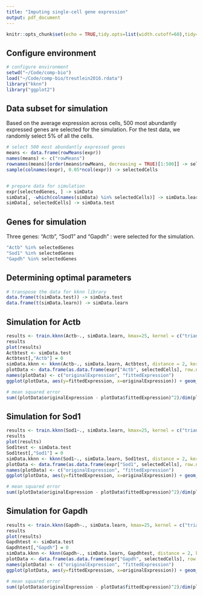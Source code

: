 ```yaml
---
title: "Imputing single-cell gene expression"
output: pdf_document
---
```


```r
knitr::opts_chunk$set(echo = TRUE,tidy.opts=list(width.cutoff=60),tidy=TRUE)
```
## Configure environment

```r
# configure environment
setwd("~/Code/comp-bio")
load("~/Code/comp-bio/treutlein2016.rdata")
library("kknn")
library("ggplot2")
```


## Data subset for simulation

Based on the average expression across cells, 500 most abundantly expressed genes are selected for the simulation. For the test data, we randomly select 5% of all the cells.

```r
# select 500 most abundantly expressed genes
means <- data.frame(rowMeans(expr))
names(means) <- c("rowMeans")
rownames(means)[order(means$rowMeans, decreasing = TRUE)[1:500]] -> selectedGenes
sample(colnames(expr), 0.05*ncol(expr)) -> selectedCells


# prepare data for simulation
expr[selectedGenes, ] -> simData
simData[, -which(colnames(simData) %in% selectedCells)] -> simData.learn
simData[, selectedCells] -> simData.test
```

## Genes for simulation
Three genes: "Actb", "Sod1" and "Gapdh" : were selected for the simulation.

```r
"Actb" %in% selectedGenes
"Sod1" %in% selectedGenes
"Gapdh" %in% selectedGenes
```

## Determining optimal parameters

```r
# transpose the data for kknn library
data.frame(t(simData.test)) -> simData.test
data.frame(t(simData.learn)) -> simData.learn
```

## Simulation for Actb

```r
results <- train.kknn(Actb~., simData.learn, kmax=25, kernel = c("triangular", "rectangular", "epanechnikov", "optimal"), distance = 2)
results
plot(results)
Actbtest <- simData.test
Actbtest[,"Actb"] = 0
simData.kknn <- kknn(Actb~., simData.learn, Actbtest, distance = 2, kernel = results$best.parameters$kernel, k = results$best.parameters$k)
plotData <- data.frame(as.data.frame(expr["Actb", selectedCells], row.names = selectedCells), as.data.frame(simData.kknn$fitted.values, row.names = selectedCells))
names(plotData) <- c("originalExpression", "fittedExpression")
ggplot(plotData, aes(y=fittedExpression, x=originalExpression)) + geom_point(aes(color=fittedExpression)) + geom_line(aes(y=originalExpression))

# mean squared error
sum((plotData$originalExpression - plotData$fittedExpression)^2)/dim(plotData)[1]
```

## Simulation for Sod1

```r
results <- train.kknn(Sod1~., simData.learn, kmax=25, kernel = c("triangular", "rectangular", "epanechnikov", "optimal"), distance = 2)
results
plot(results)
Sod1test <- simData.test
Sod1test[,"Sod1"] = 0
simData.kknn <- kknn(Sod1~., simData.learn, Sod1test, distance = 2, kernel = results$best.parameters$kernel, k = results$best.parameters$k)
plotData <- data.frame(as.data.frame(expr["Sod1", selectedCells], row.names = selectedCells), as.data.frame(simData.kknn$fitted.values, row.names = selectedCells))
names(plotData) <- c("originalExpression", "fittedExpression")
ggplot(plotData, aes(y=fittedExpression, x=originalExpression)) + geom_point(aes(color=fittedExpression)) + geom_line(aes(y=originalExpression))

# mean squared error
sum((plotData$originalExpression - plotData$fittedExpression)^2)/dim(plotData)[1]
```

## Simulation for Gapdh

```r
results <- train.kknn(Gapdh~., simData.learn, kmax=25, kernel = c("triangular", "rectangular", "epanechnikov", "optimal"), distance = 2)
results
plot(results)
Gapdhtest <- simData.test
Gapdhtest[,"Gapdh"] = 0
simData.kknn <- kknn(Gapdh~., simData.learn, Gapdhtest, distance = 2, kernel = results$best.parameters$kernel, k = results$best.parameters$k)
plotData <- data.frame(as.data.frame(expr["Gapdh", selectedCells], row.names = selectedCells), as.data.frame(simData.kknn$fitted.values, row.names = selectedCells))
names(plotData) <- c("originalExpression", "fittedExpression")
ggplot(plotData, aes(y=fittedExpression, x=originalExpression)) + geom_point(aes(color=fittedExpression)) + geom_line(aes(y=originalExpression))

# mean squared error
sum((plotData$originalExpression - plotData$fittedExpression)^2)/dim(plotData)[1]
```